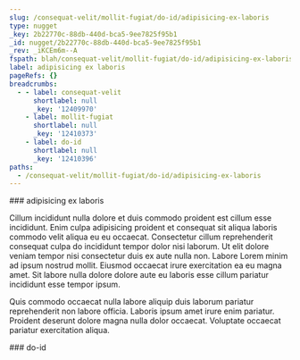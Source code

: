 ```yaml
---
slug: /consequat-velit/mollit-fugiat/do-id/adipisicing-ex-laboris
type: nugget
_key: 2b22770c-88db-440d-bca5-9ee7825f95b1
_id: nugget/2b22770c-88db-440d-bca5-9ee7825f95b1
_rev: _iKCEm6m--A
fspath: blah/consequat-velit/mollit-fugiat/do-id/adipisicing-ex-laboris.md
label: adipisicing ex laboris
pageRefs: {}
breadcrumbs:
  - - label: consequat-velit
      shortlabel: null
      _key: '12409970'
    - label: mollit-fugiat
      shortlabel: null
      _key: '12410373'
    - label: do-id
      shortlabel: null
      _key: '12410396'
paths:
  - /consequat-velit/mollit-fugiat/do-id/adipisicing-ex-laboris
---
```


<NuggetArea>
<Nugget slug="/consequat-velit/mollit-fugiat/do-id/adipisicing-ex-laboris" type="nugget" _key="2b22770c-88db-440d-bca5-9ee7825f95b1" _id="nugget/2b22770c-88db-440d-bca5-9ee7825f95b1" _rev="_iKCEm6m--A" fspath="blah/consequat-velit/mollit-fugiat/do-id/adipisicing-ex-laboris.md" label="adipisicing ex laboris" paths="/consequat-velit/mollit-fugiat/do-id/adipisicing-ex-laboris">
<NuggetBody>
### adipisicing ex laboris

Cillum incididunt nulla dolore et duis commodo proident est cillum esse incididunt. Enim culpa adipisicing proident et consequat sit aliqua laboris commodo velit aliqua eu eu occaecat. Consectetur cillum reprehenderit consequat culpa do incididunt tempor dolor nisi laborum. Ut elit dolore veniam tempor nisi consectetur duis ex aute nulla non. Labore Lorem minim ad ipsum nostrud mollit. Eiusmod occaecat irure exercitation ea eu magna amet. Sit labore nulla dolore dolore aute eu laboris esse cillum pariatur incididunt esse tempor ipsum.

Quis commodo occaecat nulla labore aliquip duis laborum pariatur reprehenderit non labore officia. Laboris ipsum amet irure enim pariatur. Proident deserunt dolore magna nulla dolor occaecat. Voluptate occaecat pariatur exercitation aliqua.

</NuggetBody>
<Breadcrumbs>
<Crumbs>
<Crumb _key="12409970" label="consequat-velit" /><Crumb _key="12410373" label="mollit-fugiat" /><Crumb _key="12410396" label="do-id" />
</Crumbs>
</Breadcrumbs>
</Nugget>

<NuggetsInbound>
</NuggetsInbound>
<NuggetsOutbound>
</NuggetsOutbound>
</NuggetArea>
<PassagesInbound>
<Passage direction="inbound" type="passage" _key="12410396" _id="passage/12410396" _rev="_iKCEm6i--_" label="do-id" passage="do-id" fspath="blah/consequat-velit/mollit-fugiat/do-id" paths="/consequat-velit/mollit-fugiat/do-id" slug="/consequat-velit/mollit-fugiat/do-id">
<NuggetBody>
### do-id

</NuggetBody>
<Breadcrumbs>
<Crumbs>
<Crumb _key="12409970" label="consequat-velit" /><Crumb _key="12410373" label="mollit-fugiat" />
</Crumbs>
</Breadcrumbs>
</Passage>

</PassagesInbound>
<PassagesOutbound>
</PassagesOutbound>